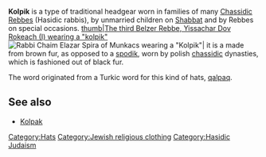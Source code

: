 '''Kolpik''' is a type of traditional headgear worn in families of many [[Chassidic]] [[Rebbes]] (Hasidic rabbis), by unmarried children on [[Shabbat]] and by Rebbes on special occasions.
[[image:Belz1.jpg|thumb|The third Belzer Rebbe, Yissachar Dov Rokeach (I) wearing a "kolpik"]]
[[Image:תמונות ופקסמיליות שונות 166.jpg|thumb|Rabbi Chaim Elazar Spira of Munkacs wearing a "Kolpik"|{{ifdc|1=Image:תמונות ופקסמיליות שונות 166.jpg|log=2007 October 8}}]]
it is a made from brown fur, as opposed to a [[spodik]], worn by polish [[chassidic]] dynasties, which is fashioned out of black fur.

The word originated from a Turkic word for this kind of hats, [[qalpaq]].

==See also==
*[[Kolpak]]

{{unreferenced||date=June 2006}}

[[Category:Hats]]
[[Category:Jewish religious clothing]]
[[Category:Hasidic Judaism]]


{{judaism-stub}}
{{clothing-stub}}